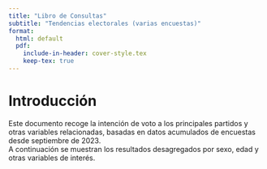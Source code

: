 ```yaml
---
title: "Libro de Consultas"
subtitle: "Tendencias electorales (varias encuestas)"
format:
  html: default
  pdf:
    include-in-header: cover-style.tex
    keep-tex: true
---
```


```{=latex}
\thispagestyle{empty}
\pagenumbering{gobble}
\pagecolor{coverblue}
\color{coverwhite}

\vspace*{\fill}
\begin{center}
{\robotoMedium\fontsize{36}{42}\selectfont Libro de Consultas}\\[1.5em]
{\robotoRegular\fontsize{22}{28}\selectfont Tendencias electorales (varias encuestas)}\\[2em]
{\robotoLight\fontsize{18}{24}\selectfont Eliseo}\\[2em]
\today
\end{center}
\vspace*{\fill}

\pagecolor{white}
\pagenumbering{arabic}
\clearpage
```

# Introducción

Este documento recoge la intención de voto a los principales partidos y otras variables relacionadas, basadas en datos acumulados de encuestas desde septiembre de 2023.\
A continuación se muestran los resultados desagregados por sexo, edad y otras variables de interés.
